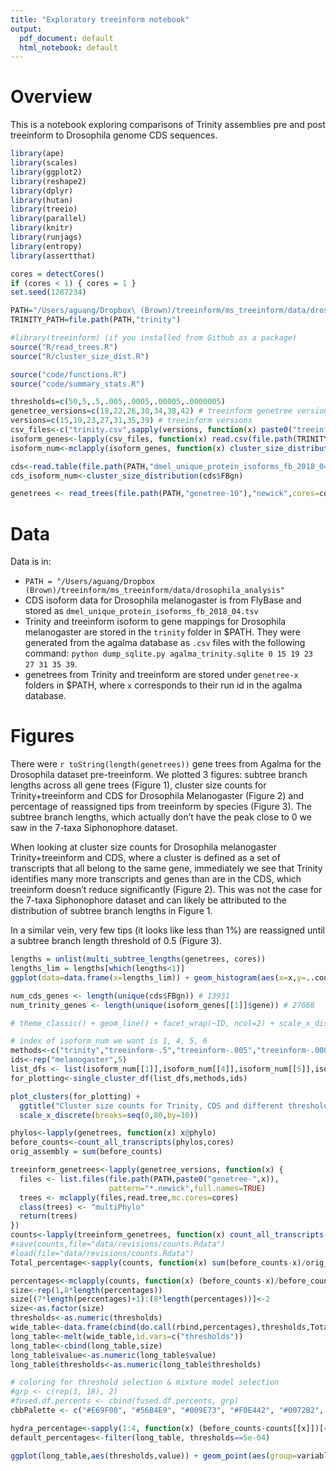 ```yaml
---
title: "Exploratory treeinform notebook"
output:
  pdf_document: default
  html_notebook: default
---
```


# Overview

This is a notebook exploring comparisons of Trinity assemblies pre and post treeinform to Drosophila genome CDS sequences.

```r
library(ape)
library(scales)
library(ggplot2)
library(reshape2)
library(dplyr)
library(hutan)
library(treeio)
library(parallel)
library(knitr)
library(runjags)
library(entropy)
library(assertthat)

cores = detectCores()
if (cores < 1) { cores = 1 }
set.seed(1287234)

PATH="/Users/aguang/Dropbox\ (Brown)/treeinform/ms_treeinform/data/drosophila_analysis"
TRINITY_PATH=file.path(PATH,"trinity")

#library(treeinform) (if you installed from Github as a package)
source("R/read_trees.R")
source("R/cluster_size_dist.R")

source("code/functions.R")
source("code/summary_stats.R")
```

```r
thresholds=c(50,5,.5,.005,.0005,.00005,.0000005)
genetree_versions=c(18,22,26,30,34,38,42) # treeinform genetree versions
versions=c(15,19,23,27,31,35,39) # treeinform versions
csv_files<-c("trinity.csv",sapply(versions, function(x) paste0("treeinform",x,".csv")))
isoform_genes<-lapply(csv_files, function(x) read.csv(file.path(TRINITY_PATH,x)))
isoform_num<-mclapply(isoform_genes, function(x) cluster_size_distribution(x$gene), mc.cores=cores)

cds<-read.table(file.path(PATH,"dmel_unique_protein_isoforms_fb_2018_04.tsv"),sep="\t",skip=4,col.names=c("FBgn","FB_gene_symbol","representative_protein","identical_protein(s)"),header=FALSE,fill=TRUE)
cds_isoform_num<-cluster_size_distribution(cds$FBgn)

genetrees <- read_trees(file.path(PATH,"genetree-10"),"newick",cores=cores)
```

# Data

Data is in:

 * `PATH = "/Users/aguang/Dropbox (Brown)/treeinform/ms_treeinform/data/drosophila_analysis"`
 * CDS isoform data for Drosophila melanogaster is from FlyBase and stored as
 `dmel_unique_protein_isoforms_fb_2018_04.tsv`
 * Trinity and treeinform isoform to gene mappings for Drosophila melanogaster are stored in the `trinity` folder in $PATH. They were generated from the agalma database as `.csv` files with the following command:
 `python dump_sqlite.py agalma_trinity.sqlite 0 15 19 23 27 31 35 39`.
 * genetrees from Trinity and treeinform are stored under `genetree-x` folders in $PATH, where `x` corresponds to their run id in the agalma database.

# Figures

There were `r toString(length(genetrees))` gene trees from Agalma for the Drosophila dataset pre-treeinform. We plotted 3 figures: subtree branch lengths across all gene trees (Figure 1), cluster size counts for Trinity+treeinform and CDS for Drosophila Melanogaster (Figure 2) and percentage of reassigned tips from treeinform by species (Figure 3). The subtree branch lengths, which actually don't have the peak close to 0 we saw in the 7-taxa Siphonophore dataset.

When looking at cluster size counts for Drosophila melanogaster Trinity+treeinform and CDS, where a cluster is defined as a set of transcripts that all belong to the same gene, immediately we see that Trinity identifies many more transcripts and genes than are in the CDS, which treeinform doesn't reduce significantly (Figure 2). This was not the case for the 7-taxa Siphonophore dataset and can likely be attributed to the distribution of subtree branch lengths in Figure 1.

In a similar vein, very few tips (it looks like less than 1%) are reassigned until a subtree branch length threshold of 0.5 (Figure 3).

```r
lengths = unlist(multi_subtree_lengths(genetrees, cores))
lengths_lim = lengths[which(lengths<1)]
ggplot(data=data.frame(x=lengths_lim)) + geom_histogram(aes(x=x,y=..count../sum(..count..)), binwidth=0.01, fill='white', color='black') + theme_classic() + xlab("Subtree length") + ylab("Frequency") #+ geom_vline(xintercept=0.02, linetype='dashed', color='#56B4E9') + geom_text(data=data.frame(x=0.02,y=0.08), map=aes(x=x, y=y), label="0.02", vjust=1.4, angle=90, colour="#56B4E9", size=3)
```

```r
num_cds_genes <- length(unique(cds$FBgn)) # 13931
num_trinity_genes <- length(unique(isoform_genes[[1]]$gene)) # 27668

# theme_classic() + geom_line() + facet_wrap(~ID, ncol=2) + scale_x_discrete(breaks=seq(0,70,by=10)))
```

```r
# index of isoform_num we want is 1, 4, 5, 6
methods<-c("trinity","treeinform-.5","treeinform-.005","treeinform-.0005", "CDS" )
ids<-rep("melanogaster",5)
list_dfs <- list(isoform_num[[1]],isoform_num[[4]],isoform_num[[5]],isoform_num[[6]],cds_isoform_num)
for_plotting<-single_cluster_df(list_dfs,methods,ids)

plot_clusters(for_plotting) +
  ggtitle("Cluster size counts for Trinity, CDS and different thresholds of treeinform") + 
  scale_x_discrete(breaks=seq(0,80,by=10))
```

```r
phylos<-lapply(genetrees, function(x) x@phylo)
before_counts<-count_all_transcripts(phylos,cores)
orig_assembly = sum(before_counts)

treeinform_genetrees<-lapply(genetree_versions, function(x) {
  files <- list.files(file.path(PATH,paste0("genetree-",x)),
                      pattern="*.newick",full.names=TRUE)
  trees <- mclapply(files,read.tree,mc.cores=cores)
  class(trees) <- "multiPhylo"
  return(trees)
})
counts<-lapply(treeinform_genetrees, function(x) count_all_transcripts(x,cores))
#save(counts,file="data/revisions/counts.Rdata")
#load(file="data/revisions/counts.Rdata")
Total_percentage<-sapply(counts, function(x) sum(before_counts-x)/orig_assembly)

percentages<-mclapply(counts, function(x) (before_counts-x)/before_counts,mc.cores=cores)
size<-rep(1,8*length(percentages))
size[(7*length(percentages)+1):(8*length(percentages))]<-2
size<-as.factor(size)
thresholds<-as.numeric(thresholds)
wide_table<-data.frame(cbind(do.call(rbind,percentages),thresholds,Total_percentage))
long_table<-melt(wide_table,id.vars=c("thresholds"))
long_table<-cbind(long_table,size)
long_table$value<-as.numeric(long_table$value)
long_table$thresholds<-as.numeric(long_table$thresholds)

# coloring for threshold selection & mixture model selection
#grp <- c(rep(1, 18), 2)
#fused.df.percents <- cbind(fused.df.percents, grp)
cbbPalette <- c("#E69F00", "#56B4E9", "#009E73", "#F0E442", "#0072B2", "#D55E00", "#CC79A7", "#000000")

hydra_percentage<-sapply(1:4, function(x) (before_counts-counts[[x]])[4]/sum(before_counts-counts[[x]]))
default_percentages<-filter(long_table, thresholds==5e-04)
```

```r
ggplot(long_table,aes(thresholds,value)) + geom_point(aes(group=variable,color=variable,shape=size), alpha=0.5) + geom_line(aes(group=variable,color=variable,linetype=size)) + ggtitle("Percentage of reassigned genes by species + total percentage vs threshold") + xlab("Threshold") + ylab("Percentage") + scale_x_log10() + theme_classic() + scale_shape(guide="none") + scale_linetype(guide="none") + scale_colour_manual(name="Species",labels=c("Drosophila ananassae","Drosophila melanogaster","Drosophila mojavensis","Drosophila pseudoobscura","Drosophila simulans","Drosophila virilis","Drosophila yakuba","Total"),values=cbbPalette)
```
